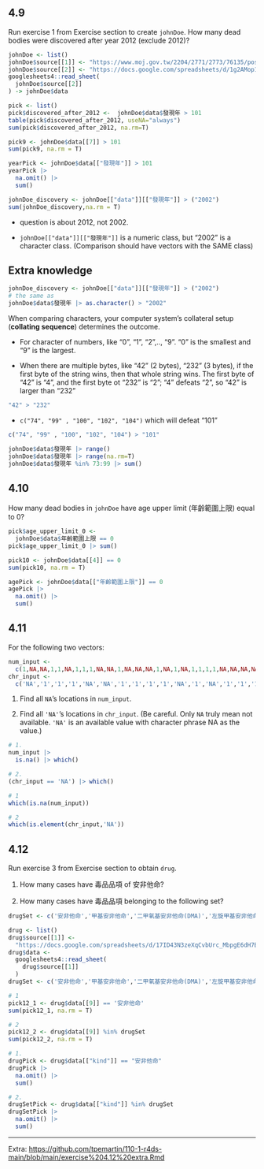 ## 4.9

Run exercise 1 from Exercise section to create `johnDoe`. How many dead bodies were discovered after year 2012 (exclude 2012)?

```r
johnDoe <- list()
johnDoe$source[[1]] <- "https://www.moj.gov.tw/2204/2771/2773/76135/post"
johnDoe$source[[2]] <- "https://docs.google.com/spreadsheets/d/1g2AMop133lCAsmdPhsH3lA-tjiY5fkGIqXqwdknwEVk/edit?usp=sharing"
googlesheets4::read_sheet(
  johnDoe$source[[2]]
) -> johnDoe$data
```

```r
pick <- list()
pick$discovered_after_2012 <-  johnDoe$data$發現年 > 101
table(pick$discovered_after_2012, useNA="always")
sum(pick$discovered_after_2012, na.rm=T)
```

```r
pick9 <- johnDoe$data[[7]] > 101
sum(pick9, na.rm = T)
```

```r
yearPick <- johnDoe$data[["發現年"]] > 101
yearPick |>
  na.omit() |>
  sum()
```

```r
johnDoe_discovery <- johnDoe[["data"]][["發現年"]] > ("2002")
sum(johnDoe_discovery,na.rm = T)
```

  * question is about 2012, not 2002.
  
  * `johnDoe[["data"]][["發現年"]]` is a numeric class, but "2002" is a character class. (Comparison should have vectors with the SAME class)
  
## Extra knowledge

```r
johnDoe_discovery <- johnDoe[["data"]][["發現年"]] > ("2002")
# the same as
johnDoe$data$發現年 |> as.character() > "2002"
```

When comparing characters, your computer system's collateral setup (**collating sequence**) determines the outcome. 
  
   *  For character of numbers, like "0", "1", "2",.., "9". "0" is the smallest and "9" is the largest.
   
   *  When there are multiple bytes, like "42" (2 bytes), "232" (3 bytes), if the first byte of the string wins, then that whole string wins. The first byte of "42" is "4", and the first byte ot "232" is "2"; "4" defeats "2", so "42" is larger than "232"
   
```r
"42" > "232"
```

   * `c("74", "99" , "100", "102", "104")` which will defeat "101"
  
```r
c("74", "99" , "100", "102", "104") > "101"
```


```r
johnDoe$data$發現年 |> range()
johnDoe$data$發現年 |> range(na.rm=T)
johnDoe$data$發現年 %in% 73:99 |> sum()
```

## 4.10

How many dead bodies in `johnDoe` have age upper limit (年齡範圍上限) equal to 0?

```r
pick$age_upper_limit_0 <-
  johnDoe$data$年齡範圍上限 == 0
pick$age_upper_limit_0 |> sum()
```

```r
pick10 <- johnDoe$data[[4]] == 0
sum(pick10, na.rm = T)
```

```r
agePick <- johnDoe$data[["年齡範圍上限"]] == 0
agePick |>
  na.omit() |>
  sum()
```

## 4.11


For the following two vectors:
```r
num_input <- 
  c(1,NA,NA,1,1,NA,1,1,1,NA,NA,1,NA,NA,NA,1,NA,1,NA,1,1,1,1,NA,NA,NA,NA,NA,NA,1)
chr_input <- 
  c('NA','1','1','1','NA','NA','1','1','1','1','NA','1','NA','1','1','1','NA','NA','NA','1','NA','NA','NA','NA','NA','1','1','NA','NA','NA')
```

  1. Find all `NA`'s locations in `num_input`.
  
  2. Find all `'NA'`'s locations in `chr_input`. (Be careful. Only `NA` truly mean not available. `'NA'` is an available value with character phrase NA as the value.)

```r
# 1.
num_input |> 
  is.na() |> which()

# 2.
(chr_input == 'NA') |> which()

```

```r
# 1
which(is.na(num_input))

# 2
which(is.element(chr_input,'NA'))
```

## 4.12

Run exercise 3 from Exercise section to obtain `drug`. 

  1. How many cases have 毒品品項 of 安非他命?
  
  2. How many cases have 毒品品項 belonging to the following set?
  
```r
drugSet <- c('安非他命','甲基安非他命','二甲氧基安非他命(DMA)','左旋甲基安非他命','3,4-亞甲基雙氧安非他命(MDA)')
```

```r
drug <- list()
drug$source[[1]] <- 
  "https://docs.google.com/spreadsheets/d/17ID43N3zeXqCvbUrc_MbpgE6dH7BjLm8BHv8DUcpZZ4/edit?usp=sharing"
drug$data <- 
  googlesheets4::read_sheet(
    drug$source[[1]]
  )
drugSet <- c('安非他命','甲基安非他命','二甲氧基安非他命(DMA)','左旋甲基安非他命','3,4-亞甲基雙氧安非他命(MDA)')
```


```r
# 1
pick12_1 <- drug$data[[9]] == '安非他命'
sum(pick12_1, na.rm = T)

# 2
pick12_2 <- drug$data[[9]] %in% drugSet
sum(pick12_2, na.rm = T)
```

```r
# 1.
drugPick <- drug$data[["kind"]] == "安非他命"
drugPick |>
  na.omit() |>
  sum()

# 2.
drugSetPick <- drug$data[["kind"]] %in% drugSet
drugSetPick |>
  na.omit() |>
  sum()
```

***

Extra: <https://github.com/tpemartin/110-1-r4ds-main/blob/main/exercise%204.12%20extra.Rmd>
